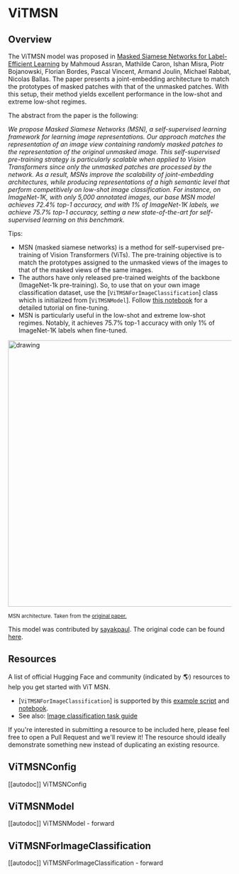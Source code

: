 <!--Copyright 2022 The HuggingFace Team. All rights reserved.

Licensed under the Apache License, Version 2.0 (the "License"); you may not use this file except in compliance with
the License. You may obtain a copy of the License at

http://www.apache.org/licenses/LICENSE-2.0

Unless required by applicable law or agreed to in writing, software distributed under the License is distributed on
an "AS IS" BASIS, WITHOUT WARRANTIES OR CONDITIONS OF ANY KIND, either express or implied. See the License for the
specific language governing permissions and limitations under the License.
-->

# ViTMSN

## Overview

The ViTMSN model was proposed in [Masked Siamese Networks for Label-Efficient Learning](https://arxiv.org/abs/2204.07141) by Mahmoud Assran, Mathilde Caron, Ishan Misra, Piotr Bojanowski, Florian Bordes,
Pascal Vincent, Armand Joulin, Michael Rabbat, Nicolas Ballas. The paper presents a joint-embedding architecture to match the prototypes
of masked patches with that of the unmasked patches. With this setup, their method yields excellent performance in the low-shot and extreme low-shot
regimes.

The abstract from the paper is the following:

*We propose Masked Siamese Networks (MSN), a self-supervised learning framework for learning image representations. Our
approach matches the representation of an image view containing randomly masked patches to the representation of the original
unmasked image. This self-supervised pre-training strategy is particularly scalable when applied to Vision Transformers since only the
unmasked patches are processed by the network. As a result, MSNs improve the scalability of joint-embedding architectures,
while producing representations of a high semantic level that perform competitively on low-shot image classification. For instance,
on ImageNet-1K, with only 5,000 annotated images, our base MSN model achieves 72.4% top-1 accuracy,
and with 1% of ImageNet-1K labels, we achieve 75.7% top-1 accuracy, setting a new state-of-the-art for self-supervised learning on this benchmark.*

Tips:

- MSN (masked siamese networks) is a method for self-supervised pre-training of Vision Transformers (ViTs). The pre-training
objective is to match the prototypes assigned to the unmasked views of the images to that of the masked views of the same images.
- The authors have only released pre-trained weights of the backbone (ImageNet-1k pre-training). So, to use that on your own image classification dataset,
use the [`ViTMSNForImageClassification`] class which is initialized from [`ViTMSNModel`]. Follow
[this notebook](https://github.com/huggingface/notebooks/blob/main/examples/image_classification.ipynb) for a detailed tutorial on fine-tuning.
- MSN is particularly useful in the low-shot and extreme low-shot regimes. Notably, it achieves 75.7% top-1 accuracy with only 1% of ImageNet-1K
labels when fine-tuned.


<img src="https://i.ibb.co/W6PQMdC/Screenshot-2022-09-13-at-9-08-40-AM.png" alt="drawing" width="600"/> 

<small> MSN architecture. Taken from the <a href="https://arxiv.org/abs/2204.07141">original paper.</a> </small>

This model was contributed by [sayakpaul](https://huggingface.co/sayakpaul). The original code can be found [here](https://github.com/facebookresearch/msn). 

## Resources

A list of official Hugging Face and community (indicated by 🌎) resources to help you get started with ViT MSN.

<PipelineTag pipeline="image-classification"/>

- [`ViTMSNForImageClassification`] is supported by this [example script](https://github.com/huggingface/transformers/tree/main/examples/pytorch/image-classification) and [notebook](https://colab.research.google.com/github/huggingface/notebooks/blob/main/examples/image_classification.ipynb).
- See also: [Image classification task guide](./tasks/image_classification)

If you're interested in submitting a resource to be included here, please feel free to open a Pull Request and we'll review it! The resource should ideally demonstrate something new instead of duplicating an existing resource.

## ViTMSNConfig

[[autodoc]] ViTMSNConfig


## ViTMSNModel

[[autodoc]] ViTMSNModel
    - forward


## ViTMSNForImageClassification

[[autodoc]] ViTMSNForImageClassification
    - forward
